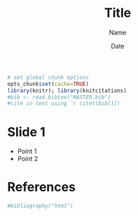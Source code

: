 % Title
% Name
% Date

```r
# set global chunk options
opts_chunk$set(cache=TRUE)
library(knitr); library(knitcitations)
#bib <- read.bibtex("MASTER.bib")
#cite in text using `r citet(bib[1])`
```

# Slide 1

- Point 1
- Point 2

# References
```r
#bibliography("html") 
```
